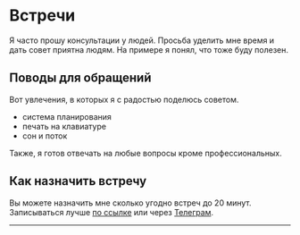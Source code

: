 
<SEO title="Встречи" description="Назначьте мне встречу" />

# Встречи

Я часто прошу консультации у людей. Просьба уделить мне время и дать совет приятна людям. На примере я понял, что тоже буду полезен.

## Поводы для обращений

Вот увлечения, в которых я с радостью поделюсь советом.

- система планирования
- печать на клавиатуре
- сон и поток

Также, я готов отвечать на любые вопросы кроме профессиональных.

## Как назначить встречу

Вы можете назначить мне сколько угодно встреч до 20 минут.
Записываться лучше [по ссылке](https://calendly.com/m0rtyn/meeting) или через [Телеграм](https://t.me/m0rtyn).

---

<CommentsBlock
  pathName="/meetings"
  postId="meetings"
  postTitle="meetings"
/>
